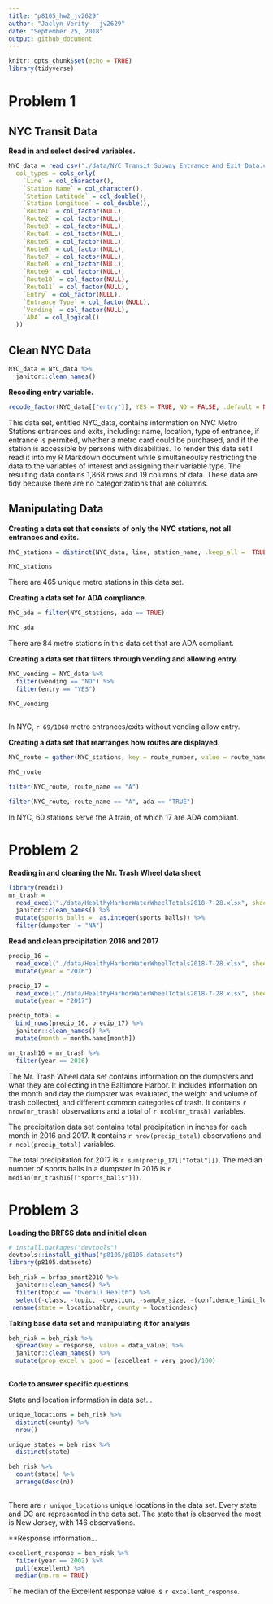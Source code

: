 ```yaml
---
title: "p8105_hw2_jv2629"
author: "Jaclyn Verity - jv2629"
date: "September 25, 2018"
output: github_document
---
```


```r
knitr::opts_chunk$set(echo = TRUE)
library(tidyverse)
```

# Problem 1

## NYC Transit Data

**Read in and select desired variables.**
```r
NYC_data = read_csv("./data/NYC_Transit_Subway_Entrance_And_Exit_Data.csv",
  col_types = cols_only(
    `Line` = col_character(),
    `Station Name` = col_character(),
    `Station Latitude` = col_double(),
    `Station Longitude` = col_double(),
    `Route1` = col_factor(NULL),
    `Route2` = col_factor(NULL),
    `Route3` = col_factor(NULL),
    `Route4` = col_factor(NULL),
    `Route5` = col_factor(NULL),
    `Route6` = col_factor(NULL),
    `Route7` = col_factor(NULL),
    `Route8` = col_factor(NULL),
    `Route9` = col_factor(NULL),
    `Route10` = col_factor(NULL),
    `Route11` = col_factor(NULL),
    `Entry` = col_factor(NULL),
    `Entrance Type` = col_factor(NULL),
    `Vending` = col_factor(NULL),
    `ADA` = col_logical()
  ))
```

## Clean NYC Data
```r
NYC_data = NYC_data %>% 
  janitor::clean_names() 
```

**Recoding entry variable.**
```r
recode_factor(NYC_data[["entry"]], YES = TRUE, NO = FALSE, .default = NULL)
```

This data set, entitled NYC_data, contains information on NYC Metro Stations entrances and exits, including: name, location, type of entrance, if entrance is permited, whether a metro card could be purchased, and if the station is accessible by persons with disabilities. To render this data set I read it into my R Markdown document while simultaneoulsy restricting the data to the variables of interest and assigning their variable type. The resulting data contains 1,868 rows and 19 columns of data. These data are tidy because there are no categorizations that are columns. 

## Manipulating Data

**Creating a data set that consists of only the NYC stations, not all entrances and exits.** 
```r
NYC_stations = distinct(NYC_data, line, station_name, .keep_all =  TRUE)

NYC_stations
```

There are 465 unique metro stations in this data set. 


**Creating a data set for ADA compliance.** 
```r
NYC_ada = filter(NYC_stations, ada == TRUE)

NYC_ada
```

There are 84 metro stations in this data set that are ADA compliant. 


**Creating a data set that filters through vending and allowing entry.**
```r
NYC_vending = NYC_data %>% 
  filter(vending == "NO") %>% 
  filter(entry == "YES")

NYC_vending
  

```

In NYC, `r 69/1868` metro entrances/exits without vending allow entry. 



**Creating a data set that rearranges how routes are displayed.**
```r
NYC_route = gather(NYC_stations, key = route_number, value = route_name, route1:route11) 

NYC_route

filter(NYC_route, route_name == "A")

filter(NYC_route, route_name == "A", ada == "TRUE")

```

In NYC, 60 stations serve the A train, of which 17 are ADA compliant. 

# Problem 2

**Reading in and cleaning the Mr. Trash Wheel data sheet**
```r
library(readxl)
mr_trash = 
  read_excel("./data/HealthyHarborWaterWheelTotals2018-7-28.xlsx", sheet = "Mr. Trash Wheel", range = "A2:N256", col_names = TRUE) %>% 
  janitor::clean_names() %>% 
  mutate(sports_balls =  as.integer(sports_balls)) %>% 
  filter(dumpster != "NA")
```

**Read and clean precipitation 2016 and 2017**
```r
precip_16 = 
  read_excel("./data/HealthyHarborWaterWheelTotals2018-7-28.xlsx", sheet = "2016 Precipitation", range = "A2:B14", col_names = TRUE) %>% 
  mutate(year = "2016")

precip_17 =
  read_excel("./data/HealthyHarborWaterWheelTotals2018-7-28.xlsx", sheet = "2017 Precipitation", range = "A2:B14", col_names = TRUE) %>% 
  mutate(year = "2017")

precip_total =
  bind_rows(precip_16, precip_17) %>% 
  janitor::clean_names() %>% 
  mutate(month = month.name[month])

mr_trash16 = mr_trash %>% 
  filter(year == 2016)
```

The Mr. Trash Wheel data set contains information on the dumpsters and what they are collecting in the Baltimore Harbor. It includes information on the month and day the dumpster was evaluated, the weight and volume of trash collected, and different common categories of trash. It contains `r nrow(mr_trash)` observations and a total of `r ncol(mr_trash)` variables. 

The precipitation data set contains total precipitation in inches for each month in 2016 and 2017. It contains `r nrow(precip_total)` observations and `r ncol(precip_total)` variables. 

The total precipitation for 2017 is `r sum(precip_17[["Total"]])`. The median number of sports balls in a dumpster in 2016 is `r  median(mr_trash16[["sports_balls"]])`. 

# Problem 3

**Loading the BRFSS data and initial clean**
```r
# install.packages("devtools")
devtools::install_github("p8105/p8105.datasets")
library(p8105.datasets)

beh_risk = brfss_smart2010 %>% 
  janitor::clean_names() %>% 
  filter(topic == "Overall Health") %>% 
  select(-class, -topic, -question, -sample_size, -(confidence_limit_low:geo_location)) %>% 
 rename(state = locationabbr, county = locationdesc)
```

**Taking base data set and manipulating it for analysis**
```r
beh_risk = beh_risk %>% 
  spread(key = response, value = data_value) %>% 
  janitor::clean_names() %>% 
  mutate(prop_excel_v_good = (excellent + very_good)/100)
  
```

**Code to answer specific questions**

State and location information in data set...
```r
unique_locations = beh_risk %>% 
  distinct(county) %>% 
  nrow()

unique_states = beh_risk %>% 
  distinct(state)

beh_risk %>% 
  count(state) %>% 
  arrange(desc(n))
  
```

There are `r unique_locations` unique locations in the data set. Every state and DC are represented in the data set. The state that is observed the most is New Jersey, with 146 observations. 

**Response information...
```r
excellent_response = beh_risk %>% 
  filter(year == 2002) %>% 
  pull(excellent) %>% 
  median(na.rm = TRUE)
```

The median of the Excellent response value is `r excellent_response`.